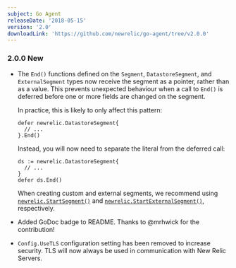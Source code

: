 ```yaml
---
subject: Go Agent
releaseDate: '2018-05-15'
version: '2.0'
downloadLink: 'https://github.com/newrelic/go-agent/tree/v2.0.0'
---
```


### 2.0.0 New

* The `End()` functions defined on the `Segment`, `DatastoreSegment`, and `ExternalSegment` types now receive the segment as a pointer, rather than as a value. This prevents unexpected behaviour when a call to `End()` is deferred before one or more fields are changed on the segment.

  In practice, this is likely to only affect this pattern:

  ```
  defer newrelic.DatastoreSegment{
    // ...
  }.End()
  ```

  Instead, you will now need to separate the literal from the deferred call:

  ```
  ds := newrelic.DatastoreSegment{
    // ...
  }
  defer ds.End()
  ```

  When creating custom and external segments, we recommend using [`newrelic.StartSegment()`](https://godoc.org/github.com/newrelic/go-agent#StartSegment) and [`newrelic.StartExternalSegment()`](https://godoc.org/github.com/newrelic/go-agent#StartExternalSegment), respectively.
* Added GoDoc badge to README. Thanks to @mrhwick for the contribution!
* `Config.UseTLS` configuration setting has been removed to increase security. TLS will now always be used in communication with New Relic Servers.
